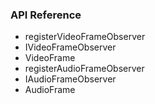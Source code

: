 
<PlatformWrapper platform="flutter">

### API Reference

* <Link to = "{{global.API_REF_FLUTTER_ROOT}}/class_imediaengine.html#api_irtcengine_imediaengine_registervideoframeobserver">registerVideoFrameObserver</Link>

* <Link to = "{{global.API_REF_FLUTTER_ROOT}}/class_ivideoframeobserver.html">IVideoFrameObserver</Link>

* <Link to = "{{global.API_REF_FLUTTER_ROOT}}/rtc_api_data_type.html#class_videoframe">VideoFrame</Link>

* <Link to = "{{global.API_REF_FLUTTER_ROOT}}/class_imediaengine.html#api_irtcengine_imediaengine_registeraudioframeobserver">registerAudioFrameObserver</Link>

* <Link to = "{{global.API_REF_FLUTTER_ROOT}}/class_iaudioframeobserver.html">IAudioFrameObserver</Link>

* <Link to = "{{global.API_REF_FLUTTER_ROOT}}/class_iaudioframeobserverbase.html#class_audioframe">AudioFrame</Link>

</PlatformWrapper>
